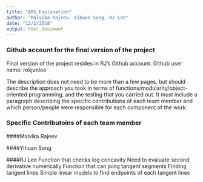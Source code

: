 ```yaml
---
title: "ARS Explanation"
author: "Malvika Rajeev, Yihuan Song, RJ Lee"
date: "12/2/2018"
output: html_document
---
```


### Github account for the final version of the project
Final version of the project resides in RJ's Github account.
Github user name: rokjunlee


The description does not need to be more than a few pages, but should describe the approach you took in terms of functions/modularity/object-oriented programming, and the testing that you carried out. It must include a paragraph describing the specific contributions of each team member and which person/people were responsible for each component of the work.





### Specific Contributoins of each team member 

####Malvika Rajeev

####Yihuan Song

####RJ Lee
Function that checks log concavity
    Need to evaluate second derivative numerically
Function that can joing tangent segments
    Finding tangent lines
    Simple linear models to find endpoints of each tangent lines



